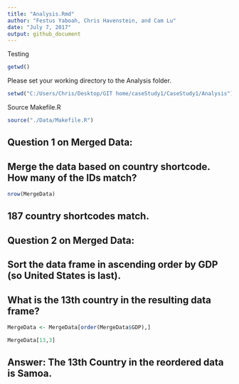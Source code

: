 ```yaml
---
title: "Analysis.Rmd"
author: "Festus Yaboah, Chris Havenstein, and Cam Lu"
date: "July 7, 2017"
output: github_document
---
```


Testing
```r
getwd()
```


Please set your working directory to the Analysis folder.

```r
setwd("C:/Users/Chris/Desktop/GIT home/caseStudy1/CaseStudy1/Analysis")
```


Source Makefile.R

```r
source("./Data/Makefile.R")

```


## Question 1 on Merged Data: 
## Merge the data based on country shortcode. How many of the IDs match?
```r
nrow(MergeData)
```
## 187 country shortcodes match.


## Question 2 on Merged Data:
## Sort the data frame in ascending order by GDP (so United States is last).
## What is the 13th country in the resulting data frame?

```r
MergeData <- MergeData[order(MergeData$GDP),]

MergeData[13,3]
```
## Answer: The 13th Country in the reordered data is Samoa.
